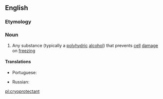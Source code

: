 ==English==
{{wikipedia}}
===Etymology===
{{prefix|cryo|protectant|lang=en}}

===Noun===
{{en-noun}}

# {{context|biology|lang=en}} Any substance (typically a [[polyhydric]] [[alcohol]]) that prevents [[cell]] [[damage]] on [[freezing]]

====Translations====
{{trans-top|substance that prevents cell damage on freezing}}
* Portuguese: {{t|pt|crioprotetor|m}}
{{trans-mid}}
* Russian: {{t|ru|криопроте́ктор|m}}
{{trans-bottom}}

[[pl:cryoprotectant]]